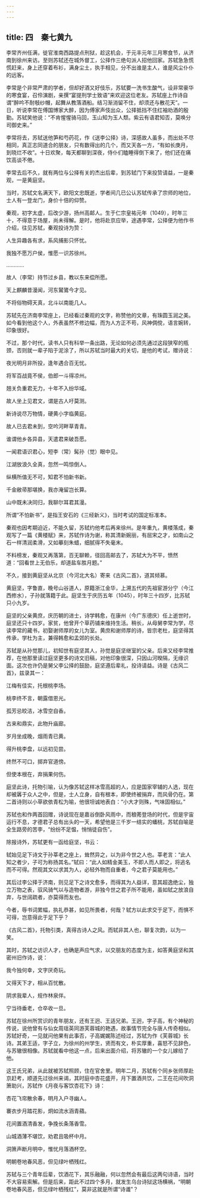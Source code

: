 ```yaml
---
---
---
```

title: 四　秦七黄九
---




李常齐州任满，徙官淮南西路提点刑狱，趁这机会，于元丰元年三月寒食节，从济南到徐州来访。至则苏轼还在城外督工，公择作三绝句派人招他回家。苏轼急急慌慌赶来，身上还穿着布衫，满身尘土，执手相见，分不出谁是主人，谁是风尘仆仆的远客。

李常是个非常严肃的学者，但却好酒又好伎乐，苏轼要一洗书生酸气，设非常豪华的寒食宴，召伶演剧，亲撰“宴提刑学士致语”来欢迎这位老友。苏轼座上作诗自谓“醉吟不耐攲纱帽，起舞从教落酒船。结习渐消留不住，却须还与散花天”。一日，听说李常在傅国博家大醉，因为傅家声伎出众，公择抵挡不住红袖劝酒的殷勤。苏轼笑他说：“不肯惺惺骑马回，玉山知为玉人颓。紫云有语君知否，莫唤分司御史来。”

李常将去，苏轼送他笋和芍药花，作《送李公择》诗，深感故人虽多，而出处不尽相同，真正志同道合的朋友，只有数得出的几个，而又天各一方，“有如长庚月，到晓烂不收”。十日欢聚，每天都聊到深夜，侍仆们瞌睡得倒下来了，他们还在痛饮高谈不倦。

李常去后不久，就有两位与公择有关的杰出后辈，到苏轼门下来投贽请益，一是秦观，一是黄庭坚。

当时，苏轼文名满天下，欧阳文忠既逝，学者间几已公认苏轼传承了宗师的地位，士人有一登龙门，身价十倍的仰赞。

秦观，初字太虚，后改少游，扬州高邮人。生于仁宗皇祐元年（1049），时年三十，不得意于场屋，尚未得解。是时，他将赴京应举，途遇李常，公择便为他作书介绍，往见苏轼，秦观投诗为贽：

人生异趣各有求，系风捕影只怀忧。

我独不愿万户侯，惟愿一识苏徐州。

…………

故人（李常）持节过乡县，教以东来偿所愿。

天上麒麟昔漫闻，河东鸑鷟今才见。

不将俗物碍天真，北斗以南能几人。



苏轼先在济南李常座上，已经看过秦观的文字，称赞他的文章，有珠圆玉润之美。如今看到他这个人，外表虽然不修边幅，而为人方正不苟，风神倜傥，语言婉转，印象很好。

不过，那个时代，读书人只有科举一条出路，无论如何必须先通过这段狭窄的瓶颈，否则就一辈子陷于泥涂了，所以苏轼当时最大的关切，是他的考试，赠诗说：

夜光明月非所投，逢年遇合百无忧。

将军百战竟不侯，伯郎一斗得凉州。

翘关负重君无力，十年不入纷华域。

故人坐上见君文，谓是古人吁莫测。

新诗说尽万物情，硬黄小字临黄庭。

故人已去君未到，空吟河畔草青青。

谁谓他乡各异县，天遣君来破吾愿。

一闻君语识君心，短李（常）髯孙（觉）眼中见。

江湖放浪久全真，忽然一鸣惊倒人。

纵横所值无不可，知君不怕新书新。

千金敝帚那堪换，我亦淹留岂长算。

山中既未决同归，我聊尔耳君其漫。



所谓“不怕新书”，是指王安石的《三经新义》，当时考试的国定标准本。

秦观也因考期迫近，不能久留，苏轼约他考后再来徐州。是年重九，黄楼落成，秦观写了一篇《黄楼赋》来，苏轼作诗为谢，称其清新婉丽，有屈宋之才，如南山之石一样清润柔滑，又如摹刻朱蜡，细腻得不失毫末。

不料榜发，秦观又再落第，百无聊赖，径回高邮去了，苏轼大为不平，愤然道：“回看世上无伯乐，却道盐车胜月题。”

不久，接到黄庭坚从北京（今河北大名）寄来《古风二首》，道其倾慕。

黄庭坚，字鲁直，晚号山谷道人，原籍浙江金华，上溯五代的先祖宦游分宁（今江西修水），子孙就落籍于此。庭坚生于庆历五年（1045），时年三十四岁，比苏轼只小九岁。

庭坚的父亲黄庶，庆历朝的进士，诗学韩愈，在康州（今广东德庆）任上逝世时，庭坚还只十四岁。家贫，他曾开个草药铺来维持生活。稍长，从母舅李常为学，尽读李常的藏书，初娶谢师厚的女儿为室。黄庶和谢师厚的诗，皆宗老杜，庭坚得其传承，学杜为主，兼得韩愈和孟郊的长处。

苏轼是从孙觉那儿，初知世有庭坚其人，孙觉是庭坚继室的父亲。后来又经李常推荐，在他那里读过庭坚更多的诗文旧稿，对他印象很深，只因山河暌隔，无缘识面。这次也许仍是舅父李公择的鼓励，庭坚遵后辈礼，投诗请益。诗是《古风二首》，兹录其一：

江梅有佳实，托根桃李场。

桃李终不言，朝露借恩光。

孤芳忌皎洁，冰雪空自香。

古来和鼎实，此物升庙廊。

岁月坐成晚，烟雨青已黄。

得升桃李盘，以远初见尝。

终然不可口，掷弃官道傍。

但使本根在，弃捐果何伤。



庭坚此诗，托物引喻，认为像苏轼这样冰雪高超的人，应是国家宰辅的人选，现在却被羼于众人之中，但是，士人立身，自有根本，即使终被捐弃，而风骨仍在。第二首诗则以小草欲依青松为喻，他很坦诚地表白：“小大才则殊，气味固相似。”

苏轼也和作两首回赠，诗说现在是嘉谷倒卧风雨中，而稂莠登场的时代，但是宇宙运行不息，才德君子总有出头的一天，希望他是三千岁一结实的蟠桃，苏轼自喻是全生路旁的苦李，“纷纷不足愠，悄悄徒自伤”。

除报诗外，苏轼更有一函给庭坚，书云：

轼始见足下诗文于孙莘老之座上，耸然异之，以为非今世之人也。莘老言：“此人知之者少，子可为称扬其名。”轼曰：“此人如精金美玉，不即人而人即之，将逃名而不可得。然观其文以求其为人，必轻外物而自重者，今之君子莫能用也。”

其后过李公择于济南，则见足下之诗文愈多，而得其为人益详，意其超逸绝尘，独立万物之表，驭风骑气以与造物者游，非独今世之君子所不能用，虽如轼之放浪自弃，与世阔疏者，亦莫得而友也。

今者，辱书词累幅，执礼恭甚，如见所畏者，何哉？轼方以此求交于足下，而惧不可得，岂意得此于足下乎？

《古风二首》，托物引类，真得古诗人之风。而轼非其人也，聊复次韵，以为一笑。



其时，苏轼之访识人才，也确是声应气求，以交朋友的态度为主，如答黄庭坚和其密州旧作诗，说：

我今独何幸，文字厌奇玩。

又得天下才，相从百忧散。

阴求我辈人，规作林泉伴。

宁当待垂老，仓卒收一旦。



苏轼在徐州所赏识的青年朋友，还有王迥、王适兄弟。王迥，字子高，有个神秘的传说，说他曾有与仙女周瑶英同游芙蓉城的艳遇，故事情节完全与唐人传奇相似。苏轼好奇，一见就问他果有此事否，子高娓娓陈述经过，苏轼为作《芙蓉城》长诗。其弟王适，字子立，为徐州的州学生，贤而有文，朴实厚重，喜怒不见辞色，与苏辙很相像。苏轼就看中他这一点，后来出面介绍，将苏辙的一个女儿嫁给了他。

这王氏兄弟，从此就被苏轼照顾，住在官舍里。明年二月，苏轼有个同乡张师厚赴京赶考，顺道先过徐州来谒，其时庭中杏花盛开，月下置酒共饮，二王在花间吹洞箫助兴，苏轼作《月夜与客饮杏花下》诗：

杏花飞帘散余春，明月入户寻幽人。

褰衣步月踏花影，炯如流水涵青蘋。

花间置酒清香发，争挽长条落香雪。

山城酒薄不堪饮，劝君且吸杯中月。

洞箫声断月明中，惟忧月落酒杯空。

明朝卷地春风恶，但见绿叶栖残红。



苏轼与三个青年后辈，饮酒花下，其乐融融，何以忽然会有最后这两句诗语，当时不大容易索解。但是后来，距此不过四个多月，就发生乌台诗狱这场横祸，“明朝卷地春风恶，但见绿叶栖残红”，莫非这就是所谓“诗谶”？